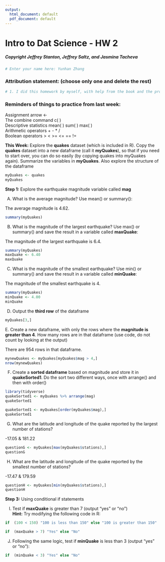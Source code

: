 ---
output:
  html_document: default
  pdf_document: default
---
# Intro to Dat Science - HW 2
##### Copyright  Jeffrey Stanton, Jeffrey Saltz, and Jasmina Tacheva


```{r}
# Enter your name here: Yunhan Zhang
```

### Attribution statement: (choose only one and delete the rest)


```{r}
# 1. I did this homework by myself, with help from the book and the professor.
```

### Reminders of things to practice from last week: 
Assignment arrow  		<- <br>
The combine command 	c( ) <br>
Descriptive statistics 	mean( ) sum( ) max( ) <br>
Arithmetic operators		+ - * /<br>
Boolean operators		>    <    >=    <=   ==   !=  <br>

**This Week:** Explore the **quakes** dataset (which is included in R). Copy the **quakes** dataset into a new dataframe (call it **myQuakes**), so that if you need to start over, you can do so easily (by copying quakes into myQuakes again). Summarize the variables in **myQuakes**. Also explore the structure of the dataframe



```{r}
myQuakes <- quakes
myQuakes
```

**Step 1:** Explore the earthquake magnitude variable called **mag**  <br>

A.	What is the average magnitude? Use mean() or summary():

The average magnitude is 4.62.


```{r}
summary(myQuakes)
```

B.	What is the magnitude of the largest earthquake? Use max() or summary() and save the result in a variable called **maxQuake**:

The magnitude of the largest earthquake is 6.4.


```{r}
summary(myQuakes)
maxQuake <- 6.40
maxQuake
```

C.	What is the magnitude of the smallest earthquake? Use min() or summary() and save the result in a variable called **minQuake**:

The magnitude of the smallest earthquake is 4.


```{r}
summary(myQuakes)
minQuake <- 4.00
minQuake
```

D.	Output the **third row** of the dataframe


```{r}
myQuakes[3,]
```

E. Create a new dataframe, with only the rows where the **magnitude is greater than 4**. How many rows are in that dataframe (use code, do not count by looking at the output) 

There are 954 rows in that dataframe.


```{r}
mynewQuakes <- myQuakes[myQuakes$mag > 4,]
nrow(mynewQuakes)
```

F.	Create a **sorted dataframe** based on magnitude and store it in **quakeSorted1**. Do the sort two different ways, once with arrange() and then with order()


```{r}
library(tidyverse)
quakeSorted1 <- myQuakes %>% arrange(mag)
quakeSorted1
```

```{r}
quakeSorted1 <- myQuakes[order(myQuakes$mag),]
quakeSorted1
```


G.	What are the latitude and longitude of the quake reported by the largest number of stations?  

-17.05 & 181.22


```{r}
questionG <- myQuakes[max(myQuakes$stations),]
questionG
```

H.	What are the latitude and longitude of the quake reported by the smallest number of stations?  

-17.47 & 179.59


```{r}
questionH <- myQuakes[min(myQuakes$stations),]
questionH
```

**Step 3:** Using conditional if statements <br>

I.	 Test if **maxQuake** is greater than 7 (output “yes” or “no”) <br>
**Hint:** Try modifying the following code in R: 


```{r}
if  (100 < 150) "100 is less than 150" else "100 is greater than 150"
```

```{r}
if  (maxQuake > 7) "Yes" else "No"
```

J.	 Following the same logic, test if **minQuake** is less than 3 (output “yes” or “no”):


```{r}
if  (minQuake < 3) "Yes" else "No"
```
